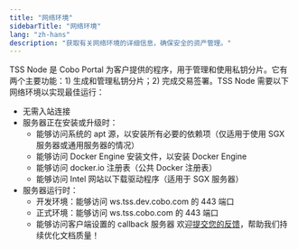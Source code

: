 ```yaml
---
title: "网络环境"
sidebarTitle: "网络环境"
lang: "zh-hans"
description: "获取有关网络环境的详细信息，确保安全的资产管理。"
---
```


TSS Node 是 Cobo Portal 为客户提供的程序，用于管理和使用私钥分片。它有两个主要功能：1) 生成和管理私钥分片；2) 完成交易签署。TSS Node 需要以下网络环境以实现最佳运行：

- 无需入站连接
- 服务器正在安装或升级时：
  - 能够访问系统的 apt 源，以安装所有必要的依赖项（仅适用于使用 SGX 服务器或通用服务器的情况）
  - 能够访问 Docker Engine 安装文件，以安装 Docker Engine
  - 能够访问 docker.io 注册表（公共 Docker 注册表）
  - 能够访问 Intel 网站以下载驱动程序（适用于 SGX 服务器）
- 服务器运行时：
  - 开发环境：能够访问 ws.tss.dev.cobo.com 的 443 端口
  - 正式环境：能够访问 ws.tss.cobo.com 的 443 端口
  - 能够访问客户端设置的 callback 服务器 
<Tip>欢迎[提交您的反馈](https://forms.zohopublic.com/cobo/form/DocumentFeedbackForm/formperma/QvLOhxJv1_JMsJ-1dleZ8Itb_7rzN-LtgvsDdxosoVI?referrername=manuals)，帮助我们持续优化文档质量！</Tip>